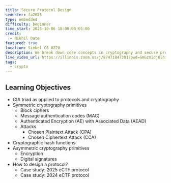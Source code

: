 ```yaml
---
title: Secure Protocol Design
semester: fa2025
type: embedded
difficulty: beginner
time_start: 2025-10-06 18:00:00-05:00
credit:
  - Nikhil Date
featured: true
location: Siebel CS 0220
description: We break down core concepts in cryptography and secure protocol design in the context of embedded security.
live_video_url: https://illinois.zoom.us/j/87471847301?pwd=GmGzXidjOlhiYguFJ5eqbsdolGxyIk.1
tags:
  - crypto
---
```

## Learning Objectives

- CIA triad as applied to protocols and cryptography
- Symmetric cryptography primitives
    - Block ciphers
    - Message authentication codes (MAC)
    - Authenticated Encryption (AE) with Associated Data (AEAD)
    - Attacks
        - Chosen Plaintext Attack (CPA)
        - Chosen Ciphertext Attack (CCA)
- Cryptographic hash functions
- Asymmetric cryptography primitives
    - Encryption
    -  Digital signatures
- How to design a protocol?
    - Case study: 2025 eCTF protocol
    - Case study: 2024 eCTF protocol
